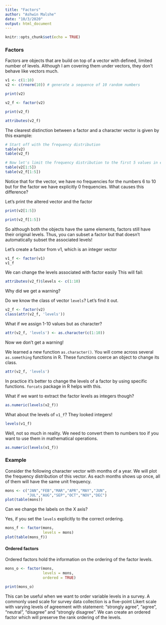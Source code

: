 ```yaml
---
title: "Factors"
author: "Ashwin Malshe"
date: "10/3/2020"
output: html_document
---
```


```r
knitr::opts_chunk$set(echo = TRUE)
```

### Factors

Factors are objects that are build on top of a vector with defined, limited number of levels. Although I am covering them under vectors, they don't behave like vectors much.

```r
v1 <- c(1:10)
v2 <- c(rnorm(10)) # generate a sequence of 10 random numbers
```

```r
print(v2)
```



```r
v2_f <- factor(v2)

print(v2_f)
```

```r
attributes(v2_f)
```


The clearest distinction between a factor and a character vector is given by this example:

```r
# Start off with the frequency distribution
table(v2)
table(v2_f)
```

```r
# Now let's limit the frequency distribution to the first 5 values in each case
table(v2[1:5])
table(v2_f[1:5])

```


Notice that for the vector, we have no frequencies for the numbers 6 to 10 but for the factor we have explicitly 0 frequencies. What causes this difference?

Let's print the altered vector and the factor

```r
print(v2[1:5])

print(v2_f[1:5])

```

So although both the objects have the same elements, factors still have their original levels. Thus, you can subset a factor but that doesn't automatically subset the associated levels!

Let's create a factor from v1, which is an integer vector

```r
v1_f <- factor(v1)
v1_f
```

We can change the levels associated with factor easily
This will fail:

```r
attributes(v2_f)$levels <- c(1:10)
```

Why did we get a warning?


Do we know the class of vector `levels`?
Let's find it out.

```r
v2_f <- factor(v2)
class(attr(v2_f, 'levels'))
```

What if we assign 1-10 values but as character?

```r
attr(v2_f, 'levels') <- as.character(c(1:10))
```

Now we don't get a warning!

We learned a new function `as.character()`. You will come across several `as.something` functions in R. These functions coerce an object to change its class.

```r
attr(v2_f, 'levels')
```

In practice it's better to change the levels of a factor by using specific functions. `forcats` package in R helps with this.

What if we want to extract the factor levels as integers though?


```r
as.numeric(levels(v2_f))
```

What about the levels of `v1_f`? They looked integers!

```r
levels(v1_f)
```

Well, not so much in reality. We need to convert them to numbers too if you want to use them in mathematical operations.


```r
as.numeric(levels(v1_f))
```


### Example

Consider the following character vector with months of a year. We will plot the frequency distribution of this vector. As each months shows up once, all of them will have the same unit frequency.

```r
mons <- c("JAN","FEB","MAR","APR","MAY","JUN",
          "JUL","AUG","SEP","OCT","NOV","DEC")
plot(table(mons))
```

Can we change the labels on the X axis?

Yes, if you set the `levels` explicitly to the correct ordering.

```r
mons_f <- factor(mons,
                 levels = mons)
plot(table(mons_f))
```


#### Ordered factors

Ordered factors hold the information on the ordering of the factor levels.

```r
mons_o <- factor(mons,
                 levels = mons,
                 ordered = TRUE)

print(mons_o)
```
This can be useful when we want to order variable levels in a survey. A commonly used scale for survey data collection is a five-point Likert scale with varying levels of agreement with statement: "strongly agree", "agree", "neutral", "disagree" and "strongly disagree". We can create an ordered factor which will preserve the rank ordering of the levels.
